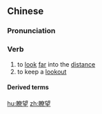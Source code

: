 ==Chinese==
{{zh-forms}}

===Pronunciation===
{{zh-pron
|m=liàowàng
|c=liu4 mong6
|cat=v
}}

===Verb===
{{zh-verb}}

# to [[look]] [[far]] into the [[distance]]
# to keep a [[lookout]]

====Derived terms====
{{zh-der|瞭望臺/瞭望台}}

[[hu:瞭望]]
[[zh:瞭望]]